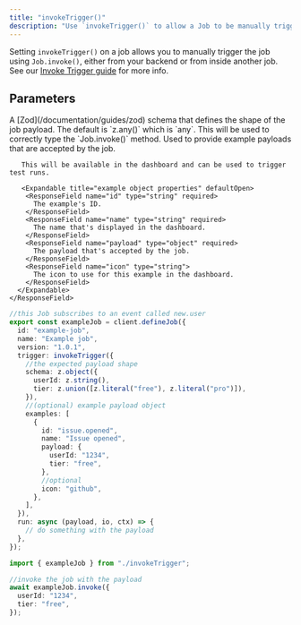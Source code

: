 ```yaml
---
title: "invokeTrigger()"
description: "Use `invokeTrigger()` to allow a Job to be manually triggered using `Job.invoke()`"
---
```


<Snippet file="v2-deprecation-warning.mdx" />

Setting `invokeTrigger()` on a job allows you to manually trigger the job using `Job.invoke()`, either from your backend or from inside another job. See our [Invoke Trigger guide](/documentation/guides/invoke) for more info.

## Parameters

<ResponseField name="options" type="object" required>
  <Expandable title="options" defaultOpen>
    <ResponseField name="schema" type="object">
      A [Zod](/documentation/guides/zod) schema that defines the shape of the
      job payload. The default is `z.any()` which is `any`. This will be used to correctly type the `Job.invoke()` method.
    </ResponseField>
    <ResponseField name="examples" type="array">
       Used to provide example payloads that are accepted by the job.

       This will be available in the dashboard and can be used to trigger test runs.

       <Expandable title="example object properties" defaultOpen>
        <ResponseField name="id" type="string" required>
          The example's ID.
        </ResponseField>
        <ResponseField name="name" type="string" required>
          The name that's displayed in the dashboard.
        </ResponseField>
        <ResponseField name="payload" type="object" required>
          The payload that's accepted by the job.
        </ResponseField>
        <ResponseField name="icon" type="string">
          The icon to use for this example in the dashboard.
        </ResponseField>
      </Expandable>
    </ResponseField>

  </Expandable>
</ResponseField>

<RequestExample>

```typescript invokeTrigger.ts
//this Job subscribes to an event called new.user
export const exampleJob = client.defineJob({
  id: "example-job",
  name: "Example job",
  version: "1.0.1",
  trigger: invokeTrigger({
    //the expected payload shape
    schema: z.object({
      userId: z.string(),
      tier: z.union([z.literal("free"), z.literal("pro")]),
    }),
    //(optional) example payload object
    examples: [
      {
        id: "issue.opened",
        name: "Issue opened",
        payload: {
          userId: "1234",
          tier: "free",
        },
        //optional
        icon: "github",
      },
    ],
  }),
  run: async (payload, io, ctx) => {
    // do something with the payload
  },
});
```

```typescript usage.ts
import { exampleJob } from "./invokeTrigger";

//invoke the job with the payload
await exampleJob.invoke({
  userId: "1234",
  tier: "free",
});
```

</RequestExample>
